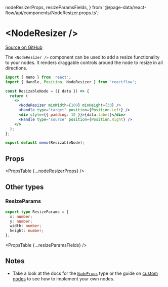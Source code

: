   nodeResizerProps,
  resizeParamsFields,
} from '@/page-data/react-flow/api/components/NodeResizer.props.ts';

# &lt;NodeResizer />

[Source on GitHub](https://github.com/wbkd/react-flow/blob/f919cb152dd5a92ec3b4d7e4568ffe099bc2af39/packages/react/src/additional-components/NodeResizer/NodeResizer.tsx#L7)

The `<NodeResizer />` component can be used to add a resize functionality to your
nodes. It renders draggable controls around the node to resize in all directions.

```jsx
import { memo } from 'react';
import { Handle, Position, NodeResizer } from 'reactflow';

const ResizableNode = ({ data }) => {
  return (
    <>
      <NodeResizer minWidth={100} minHeight={30} />
      <Handle type="target" position={Position.Left} />
      <div style={{ padding: 10 }}>{data.label}</div>
      <Handle type="source" position={Position.Right} />
    </>
  );
};

export default memo(ResizableNode);
```

## Props

<PropsTable {...nodeResizerProps} />

## Other types

### ResizeParams

```ts
export type ResizeParams = {
  x: number;
  y: number;
  width: number;
  height: number;
};
```

<PropsTable {...resizeParamsFields} />

## Notes

- Take a look at the docs for the [`NodeProps`](../types/NodeProps) type or the
  guide on [custom nodes](/react-flow/docs/guides/custom-nodes) to see how to
  implement your own nodes.
